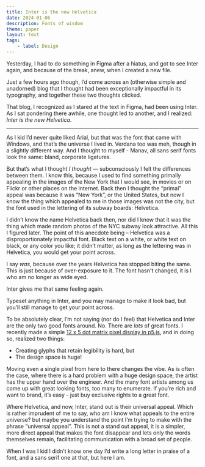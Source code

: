 ```yaml
---
title: Inter is the new Helvetica
date: 2024-01-06
description: Fonts of wisdom
theme: paper
layout: text
tags:
    - label: Design
---
```


Yesterday, I had to do something in Figma after a hiatus, and got to see Inter
again, and because of the break, anew, when I created a new file.

Just a few hours ago though, I’d come across an (otherwise simple and unadorned)
blog that I thought had been exceptionally impactful in its typography, and
together these two thoughts clicked.

That blog, I recognized as I stared at the text in Figma, had been using Inter.
As I sat pondering there awhile, one thought led to another, and I realized:
_Inter is the new Helvetica_.

---

As I kid I’d never quite liked Arial, but that was the font that came with
Windows, and that’s the universe I lived in. Verdana too was meh, though in a
slightly different way. And I thought to myself - Manav, all sans serif fonts
look the same: bland, corporate ligatures.

But that’s what I thought _I thought_ — subconsciously I felt the differences
between them. I know this, because I used to find something primally appealing
in the images of the New York that I would see, in movies or on Flickr or other
places on the internet. Back then I thought the “primal” appeal was because it
was “New York”, or the United States, but now I know the thing which appealed to
me in those images was not the city, but the font used in the lettering of its
subway boards: Helvetica.

I didn’t know the name Helvetica back then, nor did I know that it was the thing
which made random photos of the NYC subway look attractive. All this I figured
later. The point of this anecdote being – Helvetica was a disproportionately
impactful font. Black text on a white, or white text on black, or any color you
like; it didn’t matter, as long as the lettering was in Helvetica, you would get
your point across.

I say _was_, because over the years Helvetica has stopped biting the same. This
is just because of over-exposure to it. The font hasn't changed, it is I who am
no longer as wide eyed.

Inter gives me that same feeling again.

Typeset anything in Inter, and you may manage to make it look bad, but you’ll
still manage to get your point across.

To be absolutely clear, I’m not saying (nor do I feel) that Helvetica and Inter
are the only two good fonts around. No. There are _lots_ of great fonts. I
recently made a simple [12 x 5 dot matrix pixel display in p5.js](/gen24/4), and
in doing so, realized two things:

- Creating glyphs that retain legibility is hard, but
- The design space is huge!

Moving even a single pixel from here to there changes the vibe. As is often the
case, where there is a hard problem with a huge design space, the artist has the
upper hand over the engineer. And the many font artists among us come up with
great looking fonts, too many to enumerate. If you’re rich and want to brand,
it’s easy - just buy exclusive rights to a great font.

Where Helvetica, and now, Inter, stand out is their universal appeal. Which is
rather imprudent of me to say, who am I know what appeals to the entire
universe? but maybe you understand the point I’m trying to make with the phrase
“universal appeal”. This is not a stand out appeal, it is a simpler, more direct
appeal that makes the font disappear and lets only the words themselves remain,
facilitating communication with a broad set of people.

When I was I kid I didn’t know one day I’d write a long letter in praise of a
font, and a sans serif one at that, but here I am.
